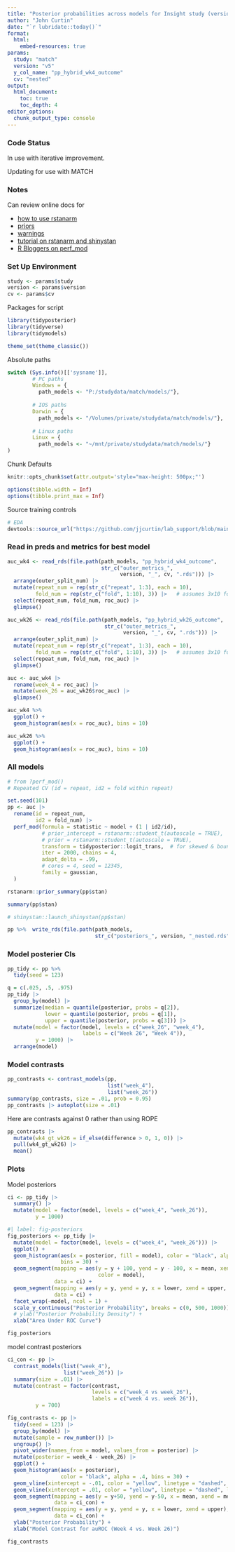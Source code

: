```yaml
---
title: "Posterior probabilities across models for Insight study (version `r params$version`)"
author: "John Curtin"
date: "`r lubridate::today()`"
format:
  html:
    embed-resources: true
params:
  study: "match"
  version: "v5"
  y_col_name: "pp_hybrid_wk4_outcome"
  cv: "nested"
output: 
  html_document:
    toc: true 
    toc_depth: 4
editor_options: 
  chunk_output_type: console
---
```


### Code Status

In use with iterative improvement.

Updating for use with MATCH

### Notes
Can review online docs for 

* [how to use rstanarm](https://cran.r-project.org/web/packages/rstanarm/vignettes/rstanarm.html)
* [priors](https://cran.r-project.org/web/packages/rstanarm/vignettes/priors.html)
* [warnings](https://mc-stan.org/misc/warnings.html)
* [tutorial on rstanarm and shinystan](https://www.tqmp.org/RegularArticles/vol14-2/p099/p099.pdf)
* [R Bloggers on perf_mod](https://www.r-bloggers.com/2019/12/tidyposteriors-bayesian-approach-to-model-comparison/)

### Set Up Environment

```r
study <- params$study
version <- params$version
cv <- params$cv
```

Packages for script
```r
library(tidyposterior)
library(tidyverse)
library(tidymodels)

theme_set(theme_classic()) 
```

Absolute paths
```r
switch (Sys.info()[['sysname']],
        # PC paths
        Windows = {
          path_models <- "P:/studydata/match/models/"},
        
        # IOS paths
        Darwin = {
          path_models <- "/Volumes/private/studydata/match/models/"},
        
        # Linux paths
        Linux = {
          path_models <- "~/mnt/private/studydata/match/models/"}
)
```


Chunk Defaults
```r
knitr::opts_chunk$set(attr.output='style="max-height: 500px;"')

options(tibble.width = Inf)
options(tibble.print_max = Inf)
```


Source training controls 
```r
# EDA
devtools::source_url("https://github.com/jjcurtin/lab_support/blob/main/fun_eda.R?raw=true")
```


### Read in preds and metrics for best model

```r

auc_wk4 <- read_rds(file.path(path_models, "pp_hybrid_wk4_outcome",
                              str_c("outer_metrics_", 
                                    version, "_", cv, ".rds"))) |> 
  arrange(outer_split_num) |> 
  mutate(repeat_num = rep(str_c("repeat", 1:3), each = 10),
         fold_num = rep(str_c("fold", 1:10), 3)) |>   # assumes 3x10 fold
  select(repeat_num, fold_num, roc_auc) |> 
  glimpse()

auc_wk26 <- read_rds(file.path(path_models, "pp_hybrid_wk26_outcome",
                               str_c("outer_metrics_", 
                                     version, "_", cv, ".rds"))) |> 
  arrange(outer_split_num) |> 
  mutate(repeat_num = rep(str_c("repeat", 1:3), each = 10),
         fold_num = rep(str_c("fold", 1:10), 3)) |>   # assumes 3x10 fold
  select(repeat_num, fold_num, roc_auc) |> 
  glimpse()

auc <- auc_wk4 |> 
  rename(week_4 = roc_auc) |> 
  mutate(week_26 = auc_wk26$roc_auc) |> 
  glimpse()

```

```r
auc_wk4 %>% 
  ggplot() + 
  geom_histogram(aes(x = roc_auc), bins = 10)

auc_wk26 %>% 
  ggplot() + 
  geom_histogram(aes(x = roc_auc), bins = 10)
```

### All models

```r
# from ?perf_mod()
# Repeated CV (id = repeat, id2 = fold within repeat)

set.seed(101)
pp <- auc |> 
  rename(id = repeat_num,
         id2 = fold_num) |> 
  perf_mod(formula = statistic ~ model + (1 | id2/id), 
           # prior_intercept = rstanarm::student_t(autoscale = TRUE),
           # prior = rstanarm::student_t(autoscale = TRUE),
           transform = tidyposterior::logit_trans,  # for skewed & bounded AUC
           iter = 2000, chains = 4,  
           adapt_delta = .99,
           # cores = 4, seed = 12345,
           family = gaussian, 
  )  
```

```r
rstanarm::prior_summary(pp$stan)
```

```r
summary(pp$stan)
```

```r
# shinystan::launch_shinystan(pp$stan)
```

```r
pp %>%  write_rds(file.path(path_models, 
                            str_c("posteriors_", version, "_nested.rds")))
```

### Model posterier CIs

```r
pp_tidy <- pp %>% 
  tidy(seed = 123)

q = c(.025, .5, .975)
pp_tidy |> 
  group_by(model) |> 
  summarize(median = quantile(posterior, probs = q[2]),
            lower = quantile(posterior, probs = q[1]), 
            upper = quantile(posterior, probs = q[3])) |> 
  mutate(model = factor(model, levels = c("week_26", "week_4"),
                        labels = c("Week 26", "Week 4")),
         y = 1000) |> 
  arrange(model)

```

### Model contrasts

```r
pp_contrasts <- contrast_models(pp, 
                                list("week_4"), 
                                list("week_26"))
summary(pp_contrasts, size = .01, prob = 0.95)
pp_contrasts |> autoplot(size = .01)
```

Here are contrasts against 0 rather than using ROPE
```r
pp_contrasts |> 
  mutate(wk4_gt_wk26 = if_else(difference > 0, 1, 0)) |>
  pull(wk4_gt_wk26) |> 
  mean()
```

### Plots

Model posteriors
```r
ci <- pp_tidy |> 
  summary() |> 
  mutate(model = factor(model, levels = c("week_4", "week_26")),
         y = 1000) 
```

```r
#| label: fig-posteriors
fig_posteriors <- pp_tidy |> 
  mutate(model = factor(model, levels = c("week_4", "week_26"))) |> 
  ggplot() + 
  geom_histogram(aes(x = posterior, fill = model), color = "black", alpha = .4, 
                 bins = 30) +
  geom_segment(mapping = aes(y = y + 100, yend = y - 100, x = mean, xend = mean,
                             color = model),
               data = ci) +
  geom_segment(mapping = aes(y = y, yend = y, x = lower, xend = upper, color = model),
               data = ci) +
  facet_wrap(~model, ncol = 1) +
  scale_y_continuous("Posterior Probability", breaks = c(0, 500, 1000)) +
  # ylab("Posterior Probability Density") +
  xlab("Area Under ROC Curve")

fig_posteriors
```

model contrast posteriors

```r
ci_con <- pp |>
  contrast_models(list("week_4"), 
                  list("week_26")) |> 
  summary(size = .01) |> 
  mutate(contrast = factor(contrast, 
                           levels = c("week_4 vs week_26"),
                           labels = c("week 4 vs. week 26")),
         y = 700)
```

```r
fig_contrasts <- pp |> 
  tidy(seed = 123) |>   
  group_by(model) |> 
  mutate(sample = row_number()) |> 
  ungroup() |> 
  pivot_wider(names_from = model, values_from = posterior) |> 
  mutate(posterior = week_4 - week_26) |> 
  ggplot() +
  geom_histogram(aes(x = posterior), 
                 color = "black", alpha = .4, bins = 30) +
  geom_vline(xintercept = -.01, color = "yellow", linetype = "dashed", linewidth = 1) +
  geom_vline(xintercept = .01, color = "yellow", linetype = "dashed", linewidth = 1) +
  geom_segment(mapping = aes(y = y+50, yend = y-50, x = mean, xend = mean), 
               data = ci_con) +
  geom_segment(mapping = aes(y = y, yend = y, x = lower, xend = upper), 
               data = ci_con) +
  ylab("Posterior Probability") +
  xlab("Model Contrast for auROC (Week 4 vs. Week 26)")

fig_contrasts
```







